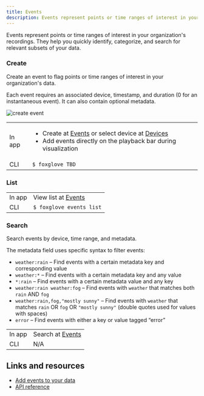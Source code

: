 ```yaml
---
title: Events
description: Events represent points or time ranges of interest in your organization's recordings.
---
```


Events represent points or time ranges of interest in your organization's recordings. They help you quickly identify, categorize, and search for relevant subsets of your data.

### Create

Create an event to flag points or time ranges of interest in your organization's data.

Each event requires an associated device, timestamp, and duration (0 for an instantaneous event). It can also contain optional metadata.

![create event](/img/docs/data-platform/create-event.webp)

|        |                                                                                                                         |
| ------ | ----------------------------------------------------------------------------------------------------------------------- |
| In app | <ul><li>Create at [Events](https://console.foxglove.dev/events) or select device at [Devices](https://console.foxglove.devices)</li><li>Add events directly on the playback bar during visualization</li></ul> |
| CLI    | `$ foxglove TBD`                                                                                                        |

### List

|        |                                                              |
| ------ | ------------------------------------------------------------ |
| In app | View list at [Events](https://console.foxglove.dev/events)   |
| CLI    | `$ foxglove events list`                                     |

### Search

Search events by device, time range, and metadata.

The metadata field uses specific syntax to filter events:

- `weather:rain` – Find events with a certain metadata key and corresponding value
- `weather:*` – Find events with a certain metadata key and any value
- `*:rain` – Find events with a certain metadata value and any key
- `weather:rain weather:fog` – Find events with `weather` that matches both `rain` AND `fog`
- `weather:rain,fog,"mostly sunny"` – Find events with `weather` that matches `rain` OR `fog` OR `"mostly sunny"` (double quotes used for values with spaces)
- `error` – Find events with either a key or value tagged “error”

|        |                                                         |
| ------ | ------------------------------------------------------- |
| In app | Search at [Events](https://console.foxglove.dev/events) |
| CLI    | N/A                                                     |


## Links and resources

- [Add events to your data](/blog/announcing-foxglove-data-platform-events)
- [API reference](https://foxglove.dev/docs/api#tag/Events)
